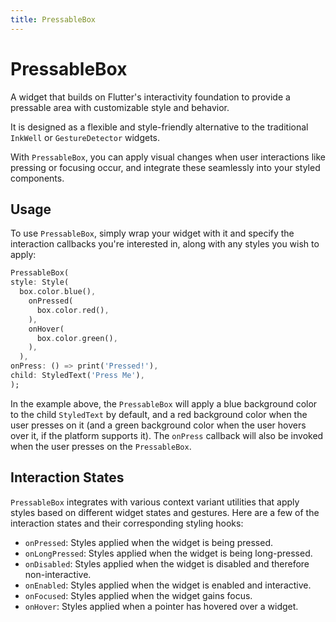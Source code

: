 ```yaml
---
title: PressableBox
---
```


# PressableBox

A widget that builds on Flutter's interactivity foundation to provide a pressable area with customizable style and behavior.

It is designed as a flexible and style-friendly alternative to the traditional `InkWell` or `GestureDetector` widgets.

With `PressableBox`, you can apply visual changes when user interactions like pressing or focusing occur, and integrate these seamlessly into your styled components.

## Usage

To use `PressableBox`, simply wrap your widget with it and specify the interaction callbacks you're interested in, along with any styles you wish to apply:

```dart
PressableBox(
style: Style(
  box.color.blue(),
    onPressed(
      box.color.red(),
    ),
    onHover(
      box.color.green(),
    ),
  ),
onPress: () => print('Pressed!'),
child: StyledText('Press Me'),
);
```

In the example above, the `PressableBox` will apply a blue background color to the child `StyledText` by default, and a red background color when the user presses on it (and a green background color when the user hovers over it, if the platform supports it). The `onPress` callback will also be invoked when the user presses on the `PressableBox`.

## Interaction States

`PressableBox` integrates with various context variant utilities that apply styles based on different widget states and gestures. Here are a few of the interaction states and their corresponding styling hooks:

- `onPressed`: Styles applied when the widget is being pressed.
- `onLongPressed`: Styles applied when the widget is being long-pressed.
- `onDisabled`: Styles applied when the widget is disabled and therefore non-interactive.
- `onEnabled`: Styles applied when the widget is enabled and interactive.
- `onFocused`: Styles applied when the widget gains focus.
- `onHover`: Styles applied when a pointer has hovered over a widget.
